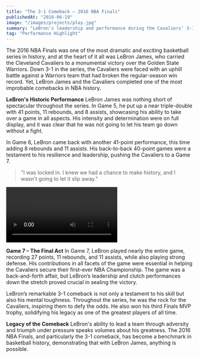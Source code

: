 ```yaml
---
title: "The 3-1 Comeback – 2016 NBA Finals"
publishedAt: "2016-06-19"
image: "/images/projects/play.jpg"
summary: "LeBron's leadership and performance during the Cavaliers’ 3-1 comeback against the Warriors will go down in NBA history."
tag: "Performance Highlight"
---
```


The 2016 NBA Finals was one of the most dramatic and exciting basketball series in history, and at the heart of it all was LeBron James, who carried the Cleveland Cavaliers to a monumental victory over the Golden State Warriors. Down 3-1 in the series, the Cavaliers were faced with an uphill battle against a Warriors team that had broken the regular-season win record. Yet, LeBron James and the Cavaliers completed one of the most improbable comebacks in NBA history.

**LeBron's Historic Performance**
LeBron James was nothing short of spectacular throughout the series. In Game 5, he put up a near triple-double with 41 points, 11 rebounds, and 8 assists, showcasing his ability to take over a game in all aspects. His intensity and determination were on full display, and it was clear that he was not going to let his team go down without a fight.

In Game 6, LeBron came back with another 41-point performance, this time adding 8 rebounds and 11 assists. His back-to-back 40-point games were a testament to his resilience and leadership, pushing the Cavaliers to a Game 7.

> "I was locked in. I knew we had a chance to make history, and I wasn't going to let it slip away."

![LeBron’s 41-Point Game](/images/projects/shot.mp4)

**Game 7 – The Final Act**
In Game 7, LeBron played nearly the entire game, recording 27 points, 11 rebounds, and 11 assists, while also playing strong defense. His contributions in all facets of the game were essential in helping the Cavaliers secure their first-ever NBA Championship. The game was a back-and-forth affair, but LeBron’s leadership and clutch performances down the stretch proved crucial in sealing the victory.

LeBron’s remarkable 3-1 comeback is not only a testament to his skill but also his mental toughness. Throughout the series, he was the rock for the Cavaliers, inspiring them to defy the odds. He also won his third Finals MVP trophy, solidifying his legacy as one of the greatest players of all time.

**Legacy of the Comeback**
LeBron's ability to lead a team through adversity and triumph under pressure speaks volumes about his greatness. The 2016 NBA Finals, and particularly the 3-1 comeback, has become a benchmark in basketball history, demonstrating that with LeBron James, anything is possible.
